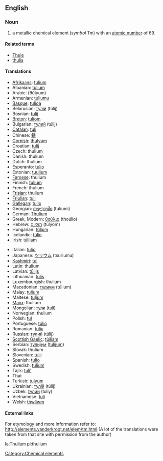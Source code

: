 {{See|Thulium}}
==English==
{{elements|Tm|erbium|Er|ytterbium|Yb}}
=== Noun ===
{{en-noun-unc}}
{{wikipedia}}

# a metallic chemical element (''symbol'' Tm) with an [[atomic number]] of 69.

====Related terms====
*[[Thule]]
*[[thulia]]

==== Translations ====
{{top}}
*[[Afrikaans]]: [[tulium]]
*Albanian: [[tulium]]
*Arabic: {{ARchar|[[ثليوم]]}} (θúlyum) {{m}}
*Armenian: [[tuliumu]]
*[[Basque]]: [[tulioa]]
*Belarusian: [[тулiй]] (túlij) {{m}}
*Bosnian: [[tulij]]
*[[Breton]]: [[tuliom]]
*Bulgarian: [[тулий]] (túlij) {{m}}
*[[Catalan]]: [[tuli]]
*Chinese: [[銩]]
*[[Cornish]]: [[thulyum]]
*Croatian: [[tulij]]
*Czech: thulium
*Danish: thulium
*Dutch: thulium {{n}}
*Esperanto: [[tulio]]
*Estonian: [[tuulium]]
*[[Faroese]]: thulium
*Finnish: [[tulium]]
*French: thulium {{m}}
*[[Frisian]]: thulium
*[[Friulian]]: [[tuli]]
*[[Gallegan]]: [[tulio]]
*Georgian: [[თულიუმი]] (tuliumi)
*German: [[Thulium]] {{n}}
*Greek, Modern: [[θούλιο]] (thoúlio) {{n}}
*Hebrew: [[תוליום]] (túlyom)
*Hungarian: [[túlium]]
*Icelandic: [[túlín]]
*Irish: [[túiliam]]
{{mid}}
*Italian: [[tulio]] {{m}}
*Japanese: [[ツリウム]] (tsuriumu)
*[[Kashmiri]]: [[tul]]
*Latin: thulium
*Latvian: [[tūlijs]]
*Lithuanian: [[tulis]]
*Luxembourgish: thulium
*Macedonian: [[тулиум]] (túlium) {{m}}
*Malay: [[tulium]]
*Maltese: [[tuljum]]
*[[Manx]]: thulium
*Mongolian: [[тули]] (tuli)
*Norwegian: thulium
*Polish: [[tul]] {{m}}
*Portuguese: [[túlio]] {{m}}
*Romanian: [[tuliu]] {{n}}
*Russian: [[тулий]] (túlij) {{m}}
*[[Scottish Gaelic]]: [[tùiliam]]
*Serbian: [[тулиjум]] ([[tulijum]]) {{m}}
*Slovak: thulium
*Slovenian: [[tulij]]
*Spanish: [[tulio]] {{m}}
*Swedish: [[tulium]]
*Tajik: [[tuli']]
*Thai: {{THchar|[[ทูเลียม]]}}
*Turkish: [[tulyum]]
*Ukrainian: [[тулiй]] (túlij) {{m}}
*Uzbek: [[тулий]] (tuliy)
*Vietnamese: [[tuli]]
*Welsh: [[thwliwm]]
{{bottom}}

====External links====
For etymology and more information refer to:
http://elements.vanderkrogt.net/elem/tm.html
(A lot of the translations were taken from that site with permission from the author)

[[Category:Chemical elements]]

[[la:Thulium]]
[[pl:thulium]]